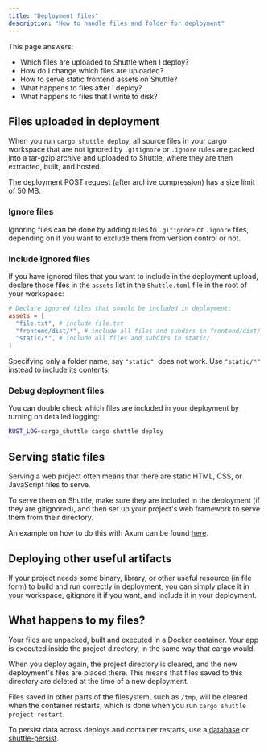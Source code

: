 ```yaml
---
title: "Deployment files"
description: "How to handle files and folder for deployment"
---
```


This page answers:

- Which files are uploaded to Shuttle when I deploy?
- How do I change which files are uploaded?
- How to serve static frontend assets on Shuttle?
- What happens to files after I deploy?
- What happens to files that I write to disk?

## Files uploaded in deployment

When you run `cargo shuttle deploy`, all source files in your cargo workspace that are not ignored by `.gitignore` or `.ignore` rules are packed into a tar-gzip archive and uploaded to Shuttle, where they are then extracted, built, and hosted.

<Info>The deployment POST request (after archive compression) has a size limit of 50 MB.</Info>

### Ignore files

Ignoring files can be done by adding rules to `.gitignore` or `.ignore` files, depending on if you want to exclude them from version control or not.

### Include ignored files

If you have ignored files that you want to include in the deployment upload, declare those files in the `assets` list in the `Shuttle.toml` file in the root of your workspace:

```toml Shuttle.toml
# Declare ignored files that should be included in deployment:
assets = [
  "file.txt", # include file.txt
  "frontend/dist/*", # include all files and subdirs in frontend/dist/
  "static/*", # include all files and subdirs in static/
]
```

<Note>Specifying only a folder name, say `"static"`, does not work. Use `"static/*"` instead to include its contents.</Note>

### Debug deployment files

You can double check which files are included in your deployment by turning on detailed logging:

```bash
RUST_LOG=cargo_shuttle cargo shuttle deploy
```

## Serving static files

Serving a web project often means that there are static HTML, CSS, or JavaScript files to serve.

To serve them on Shuttle, make sure they are included in the deployment (if they are gitignored), and then set up your project's web framework to serve them from their directory.

An example on how to do this with Axum can be found [here](https://github.com/shuttle-hq/shuttle-examples/tree/main/axum/static-files).

## Deploying other useful artifacts

If your project needs some binary, library, or other useful resource (in file form) to build and run correctly in deployment, you can simply place it in your workspace, gitignore it if you want, and include it in your deployment.

## What happens to my files?

Your files are unpacked, built and executed in a Docker container.
Your app is executed inside the project directory, in the same way that cargo would.

When you deploy again, the project directory is cleared, and the new deployment's files are placed there.
This means that files saved to this directory are deleted at the time of a new deployment.

Files saved in other parts of the filesystem, such as `/tmp`, will be cleared when the container restarts, which is done when you run `cargo shuttle project restart`.

To persist data across deploys and container restarts, use a [database](/resources/shuttle-shared-db) or [shuttle-persist](/resources/shuttle-persist).
